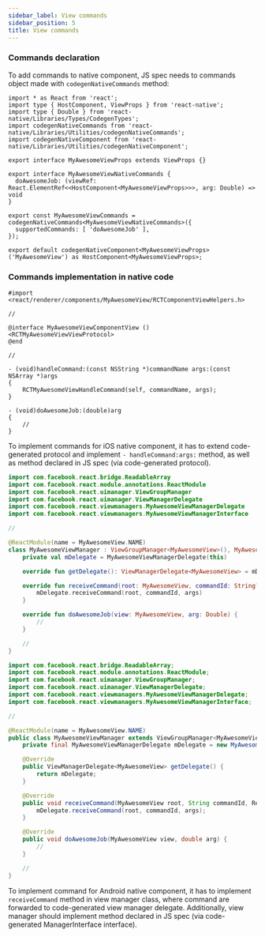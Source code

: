 ```yaml
---
sidebar_label: View commands
sidebar_position: 5
title: View commands
---
```



### Commands declaration

To add commands to native component, JS spec needs to commands object made with `codegenNativeCommands` method:

```tsx title="src/MyAwesomeViewNativeComponent.ts"
import * as React from 'react';
import type { HostComponent, ViewProps } from 'react-native';
import type { Double } from 'react-native/Libraries/Types/CodegenTypes';
import codegenNativeCommands from 'react-native/Libraries/Utilities/codegenNativeCommands';
import codegenNativeComponent from 'react-native/Libraries/Utilities/codegenNativeComponent';

export interface MyAwesomeViewProps extends ViewProps {}

export interface MyAwesomeViewNativeCommands {
  doAwesomeJob: (viewRef: React.ElementRef<<HostComponent<MyAwesomeViewProps>>>, arg: Double) => void
}

export const MyAwesomeViewCommands = codegenNativeCommands<MyAwesomeViewNativeCommands>({
  supportedCommands: [ 'doAwesomeJob' ],
});

export default codegenNativeComponent<MyAwesomeViewProps>('MyAwesomeView') as HostComponent<MyAwesomeViewProps>;
```

### Commands implementation in native code

<Tabs groupId="native_side">
<TabItem value="iOS" label="iOS">

```objc title="ios/MyAwesomeViewComponentView.mm"
#import <react/renderer/components/MyAwesomeView/RCTComponentViewHelpers.h>

//

@interface MyAwesomeViewComponentView () <RCTMyAwesomeViewViewProtocol>
@end

//

- (void)handleCommand:(const NSString *)commandName args:(const NSArray *)args
{
    RCTMyAwesomeViewHandleCommand(self, commandName, args);
}

- (void)doAwesomeJob:(double)arg
{
    //
}
```

To implement commands for iOS native component, it has to extend code-generated protocol and implement `- handleCommand:args:` method, as well as method declared in JS spec (via code-generated protocol).

</TabItem>

<TabItem value="Android" label="Android">

<Tabs groupId="android_lang">
<TabItem value="kotlin" label="Kotlin">

```kotlin title="android/src/main/newarch/com/myawesomeapp/MyAwesomeViewManager.kt"
import com.facebook.react.bridge.ReadableArray
import com.facebook.react.module.annotations.ReactModule
import com.facebook.react.uimanager.ViewGroupManager
import com.facebook.react.uimanager.ViewManagerDelegate
import com.facebook.react.viewmanagers.MyAwesomeViewManagerDelegate
import com.facebook.react.viewmanagers.MyAwesomeViewManagerInterface

//

@ReactModule(name = MyAwesomeView.NAME)
class MyAwesomeViewManager : ViewGroupManager<MyAwesomeView>(), MyAwesomeViewManagerInterface<MyAwesomeView> {
    private val mDelegate = MyAwesomeViewManagerDelegate(this)

    override fun getDelegate(): ViewManagerDelegate<MyAwesomeView> = mDelegate

    override fun receiveCommand(root: MyAwesomeView, commandId: String?, args: ReadableArray?) {
        mDelegate.receiveCommand(root, commandId, args)
    }

    override fun doAwesomeJob(view: MyAwesomeView, arg: Double) {
        //
    }

    //
}
```

</TabItem>
<TabItem value="java" label="Java">

```java title="android/src/main/newarch/com/myawesomeapp/MyAwesomeViewManager.java"
import com.facebook.react.bridge.ReadableArray;
import com.facebook.react.module.annotations.ReactModule;
import com.facebook.react.uimanager.ViewGroupManager;
import com.facebook.react.uimanager.ViewManagerDelegate;
import com.facebook.react.viewmanagers.MyAwesomeViewManagerDelegate;
import com.facebook.react.viewmanagers.MyAwesomeViewManagerInterface;

//

@ReactModule(name = MyAwesomeView.NAME)
public class MyAwesomeViewManager extends ViewGroupManager<MyAwesomeView> implements MyAwesomeViewManagerInterface<MyAwesomeView> {
    private final MyAwesomeViewManagerDelegate mDelegate = new MyAwesomeViewManagerDelegate(this);

    @Override
    public ViewManagerDelegate<MyAwesomeView> getDelegate() {
        return mDelegate;
    }

    @Override
    public void receiveCommand(MyAwesomeView root, String commandId, ReadableArray args) {
        mDelegate.receiveCommand(root, commandId, args);
    }

    @Override
    public void doAwesomeJob(MyAwesomeView view, double arg) {
        //
    }

    //
}
```

</TabItem>
</Tabs>

To implement command for Android native component, it has to implement `receiveCommand` method in view manager class, where command are forwarded to code-generated view manager delegate.
Additionally, view manager should implement method declared in JS spec (via code-generated ManagerInterface interface).

</TabItem>
</Tabs>
